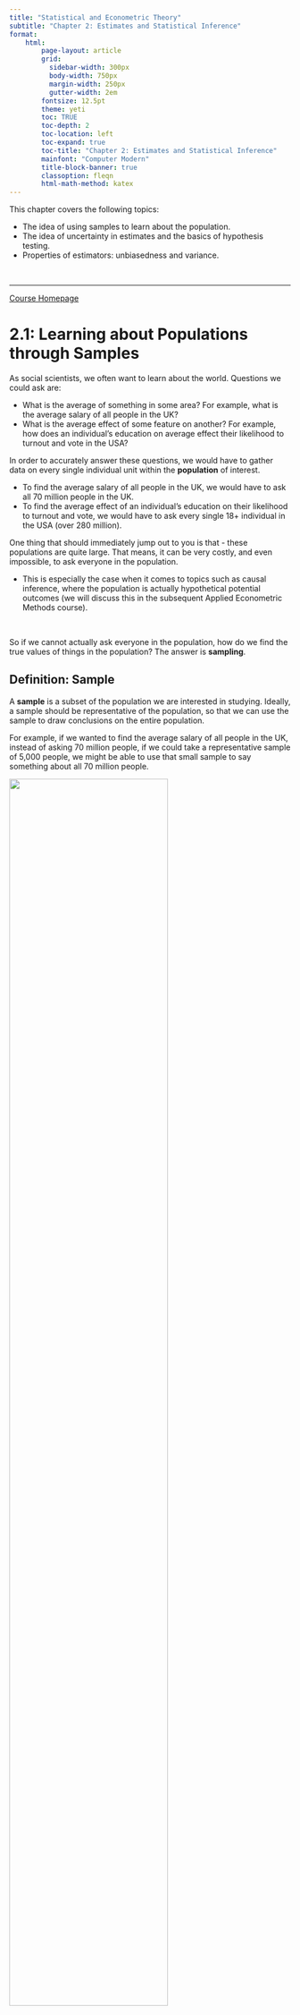 ```yaml
---
title: "Statistical and Econometric Theory"
subtitle: "Chapter 2: Estimates and Statistical Inference"
format:
    html:
        page-layout: article
        grid:
          sidebar-width: 300px
          body-width: 750px
          margin-width: 250px
          gutter-width: 2em
        fontsize: 12.5pt
        theme: yeti
        toc: TRUE
        toc-depth: 2
        toc-location: left
        toc-expand: true
        toc-title: "Chapter 2: Estimates and Statistical Inference"
        mainfont: "Computer Modern"
        title-block-banner: true
        classoption: fleqn
        html-math-method: katex
---
```


This chapter covers the following topics:

-   The idea of using samples to learn about the population.
-   The idea of uncertainty in estimates and the basics of hypothesis testing.
-   Properties of estimators: unbiasedness and variance.

<br />

------------------------------------------------------------------------

[Course Homepage](https://politicalscience.github.io/metrics/)

# 2.1: Learning about Populations through Samples

As social scientists, we often want to learn about the world. Questions we could ask are:

-   What is the average of something in some area? For example, what is the average salary of all people in the UK?
-   What is the average effect of some feature on another? For example, how does an individual's education on average effect their likelihood to turnout and vote in the USA?

In order to accurately answer these questions, we would have to gather data on every single individual unit within the **population** of interest.

-   To find the average salary of all people in the UK, we would have to ask all 70 million people in the UK.
-   To find the average effect of an individual's education on their likelihood to turnout and vote, we would have to ask every single 18+ individual in the USA (over 280 million).

One thing that should immediately jump out to you is that - these populations are quite large. That means, it can be very costly, and even impossible, to ask everyone in the population.

-   This is especially the case when it comes to topics such as causal inference, where the population is actually hypothetical potential outcomes (we will discuss this in the subsequent Applied Econometric Methods course).

<br />

So if we cannot actually ask everyone in the population, how do we find the true values of things in the population? The answer is **sampling**.

::: callout-tip
## Definition: Sample

A **sample** is a subset of the population we are interested in studying. Ideally, a sample should be representative of the population, so that we can use the sample to draw conclusions on the entire population.

For example, if we wanted to find the average salary of all people in the UK, instead of asking 70 million people, if we could take a representative sample of 5,000 people, we might be able to use that small sample to say something about all 70 million people.
:::

![](images/clipboard-2421254692.png){fig-align="center" width="75%"}

The **sampling procedure** is how we decide to sample. The best sampling procedure is **random sampling** - where every unit in the population as an equal chance of being selected.

Because every unit in the population is equally likely to be included in our sample, it is likely our sample will be very reflective of the population, making it easier to draw conclusions.

<br />

<br />

------------------------------------------------------------------------

[Course Homepage](https://politicalscience.github.io/metrics/)

# 2.2: Estimands, Estimators, and Estimates

Let us formalise the idea of sampling and populations that we described above with three concepts: Estimands, Estimators, and Estimate.

::: callout-tip
## Definition: Estimand

An estimand is the true value in the population that we are trying to estimate. We typically notate the estimand as $\theta$.

-   For example, if we wanted to find the average salary of all people in the UK, the estimand would be the true average salary of all people in the UK.

-   For example if we wanted to find he average effect of an individual's education on their likelihood to turnout and vote in the USA, the estimand would be the true average effect for all people in the USA.
:::

Basically, an estimand is what we are trying to find.

However, as I said before, we often can't find the true value in the population because it is too hard (or sometimes impossible) to ask everyone in the population. Thus, we cannot directly calculate the estimand $\theta$.

<br />

Because we cannot directly get the estimand $\theta$, we will instead have to estimate the true $\theta$ with an estimator on the sample we have taken.

::: callout-tip
## Definition: Estimator

An estimator is a procedure for taking sample data to produce an estimate value of the true population relationship.

-   For example, if we wanted to find the average salary of all people in the UK, the estimator could be be to find the **sample average** salary within our sample.
:::

We will discuss estimators in detail throughout the rest of this course.

<br />

Once we have run the estimator, it will output an estimate, a prediction of the true value of $\theta$.

::: callout-tip
## Definition: Estimate

An estimate is the value produced by an estimator. It is our guess of what the true population parameter is. We typically notate an estimate as $\hat\theta_n$ (the hat above means estimate).
:::

The rest of this chapter will be focused on the properties of these estimates.

<br />

<br />

------------------------------------------------------------------------

[Course Homepage](https://politicalscience.github.io/metrics/)

# 2.3: Uncertainty in Estimates and Sampling Distributions

Let us go back to the example of finding the average salary of all people in the UK.

Let us say that we gather a sample of 1,000 individuals, and calculate the sample mean, getting our estimate $\hat\theta_1$.

Then, let us say we gather another sample of 1,000 individuals, and get another estimate $\hat\theta_2$.

-   This estimate will not be the same as the first - as if we are randomly sampling (or any sampling process), the chance we get the same exact 1,000 individuals is unlikely.
-   The slight changes in our sample will mean our estimate is slightly different for the new sample.

We keep taking samples, and keep getting more estimates $\hat\theta_3, \hat\theta_4, ..., \hat\theta_n$. Imagine we keep taking samples forever (infinitely).

<br />

Now, we have a ton of different estimates $\hat\theta_1, \hat\theta_2, ..., \hat\theta_n$. Let us plot these as if they are outcomes of a random variable.

-   We put different $\hat\theta$ estimates on the horizontal axis, and put the frequency in which they occur on the vertical axis.

We will get a distribution something like this:

![](images/clipboard-2444367374.png){fig-align="center" width="65%"}

This distribution is called a **sampling distribution**.

::: callout-tip
## Definition: Sampling Distribution

The sampling distribution is the imaginary distribution of estimates, if we repeated the sampling and estimation process many many times.
:::

Just like any other distribution, this sampling distribution also has an expectation and variance.

-   The expected value of this distribution is the true population estimate $\theta$, assuming that our estimator is unbiased (we will discuss this later).
-   The variance of this distribution is how spread apart our estimates are.

Importantly, the standard deviation (square root of variance) of this distribution is called the **standard error**.

-   The standard error essentially tells us how spread-out our estimates of our estimator are.
-   This is very useful for quantifying the precision of our estimates, and will be used in numerous tests in this course.

<br />

<br />

------------------------------------------------------------------------

[Course Homepage](https://politicalscience.github.io/metrics/)

# 2.4: Central Limit Theorem

We now know what a sampling distribution is - the distribution of estimates from different samples under repeated sampling.

However, why is this sampling distribution useful to us? The answer is the Central Limit Theorem.

::: callout-tip
## Definition: Central Limit Theorem

The central limit theorem says that when you have a sufficiently large sample size (each sample generally above 30), the [sampling distribution starts to approximate a normal distribution]{.underline}. This is even the case when the variable's underlying distribution is not normal.
:::

So cool, the sampling distribution mimics a normal distribution. Why is that important?

Recall from [section 1.6](https://politicalscience.github.io/metrics/1.html#the-normal-distribution), we explained how the normal distribution has some very useful properties in terms of standard deviations.

![](images/clipboard-2691725554.png){fig-align="center" width="85%"}

Within 1 standard deviation on either side of the mean, 68% of the area under the distribution curve is included. Within 2 standard deviations on either side, 95%, and within 3 standard deviations, 99.7%.

We know the standard deviation of a sampling distribution is the standard error. What this tells us is that we know how likely it is to get a certain specific sample estimate.

-   If a specific sample estimate $\hat\theta_n$ is at 1 standard deviation from the mean, that estimate or closer is likely to occur 68% of the time, and that estimate or farther is likely to occur 32% of the time.

-   If a specific sample estimate $\hat\theta_n$ is at 2 standard deviations, that estimate or anything closer is likely to occur 95% of the time, and that estimate or farther is likely to occur 5% of the time.

Essentially, [we can tell the likelihood of getting any $\hat\theta_n$ estimate with the central limit theorem]{.underline}.

This will become very useful for several applications, including hypothesis testing covered in the next section.

<br />

<br />

------------------------------------------------------------------------

[Course Homepage](https://politicalscience.github.io/metrics/)

# 2.5: Intuition of Hypothesis Testing

Let us say we have some status-quo theory.

-   A status-quo theory is the generally accepted value of the true estimand $\theta$ in your field.
-   Often, the status-quo value is zero - for example, there is no relationship between income and education (0). This is generally the case for many research topics which have not been studies.
-   However, the status-quo theory can be anything that is generally accepted as a value of $\theta$ for your situation.

This status quo theory is called the **null hypothesis**, notated $H_0$.

<br />

However, you believe this status-quo theory is wrong, and want to find some way to disprove it. You have an **alternative hypothesis** $H_1$, which you believe to be correct.

How do we prove the **null hypothesis** is wrong and our **alternative hypothesis** is correct?

<br />

We cannot actually know what probability that the status-quo theory is wrong, or what probability that our theory is right.

However, what we can calculate (as seen in the previous section), is the probability of getting a certain sample estimate $\hat\theta_n$, assuming the status-quo theory is true.

If we assume the status-quo theory is true (as we typically do, until we prove it false), that means that the hypothetical sampling distribution would be centered at the null hypothesis value $H_0$.

-   Then, we can gather a sample, and calculate some sample estimate $\hat\theta$.
-   Using the central limit theorem, we can calculate the probability of getting our sample estimate $\hat\theta$, given the null hypothesis $H_0$ was true.

If the probability of getting our sample estimate $\hat\theta$ is very very low given the null hypothesis was true, we conclude this as convincing evidence that the null hypothesis is actually false.

-   After all, if you only have a tiny tiny chance of getting the specific $\hat\theta$ value you did, that likely doesn't mean you got super lucky, it just means that the null hypothesis is not true, and that the true value of $H_0$ is something different that would mean your actual $\hat\theta$ is not that unlikely.

<br />

In social sciences, we generally accept 95% confidence as the standard level. That means that if we get an estimate $\hat\theta$ that has less than a 5% chance of occurring given the null hypothesis is true, that means we can reject the null hypothesis.

For example, look at the figure below. This is the sampling distribution, assuming the null hypothesis $H_0$ is true. Thus, it is centered at $H_0$ (in this case, the 0).

![](images/clipboard-4089428197.png){fig-align="center" width="75%"}

The blue shaded areas are within 2 standard deviations of the mean at $H_0$, and are thus within the 95% likelihood to occur range.

-   Anything beyond the blue shading (white areas) are values that are less than 5% likely to occur.
-   If we get a $\hat\theta$ in the white areas, that means there is less than a 5% chance the null hypothesis is true. In that case, we reject the null hypothesis and accept our alternative hypothesis.

We will illustrate how to conduct a hypothesis test in the next section.

<br />

<br />

------------------------------------------------------------------------

[Course Homepage](https://politicalscience.github.io/metrics/)

# 2.6: Implementing a Hypothesis Test

To start a hypothesis test, you will need a status-quo null hypothesis, and a alternative hypothesis.

Now, let us gather a sample, and estimate a sample estimate $\hat\theta$. We will need to calculate a test statistic for our sample estimate $\hat\theta$.

$$
\text{Test Statistic} = \frac{\hat\theta - H_0}{\text{Standard Error of } \hat\theta}
$$

The test statistic gives us the distance of our estimate $\hat\theta$ from the true $\theta$, assuming the null hypothesis $H_0$ is true.

<br />

Now we know how many standard errors away from the null hypothesis our sample estimate is, we can consult a standard normal distribution.

![](images/img_standard_normal.svg){fig-align="center" width="90%"}

On this distribution, find, on the x-axis, our test statistic value, and its absolute value.

-   That should give us two points on either side of the mean of the sampling distribution.

Now, start from those two points, and highlight the area under the curve further away from the mean from both points. It should look something like this (in this figure, the test statistic is 2.228):

![](images/clipboard-1533818238.png){fig-align="center" width="65%"}

Now, calculate the highlighted area under the curve. That is our p-value.

::: callout-tip
## Definition: P-Value

The p-value is the probability of getting a test statistic equally or more extreme than the one we got with our sample estimate, given the null hypothesis is true.

-   If the p-value is low, that means there is a low probability that the null hypothesis is true.

Typically, in the social sciences, if the p-value is below 0.05 (5%), we can reject the null hypothesis and claim that it is not true. Then, we accept our alternative hypothesis.
:::

Hypothesis testing is a huge part of the social sciences (and science in general). After all, our goal in science is to prove old things wrong and show new theories are correct. Hypothesis testing is the primary way we do this in quantitative social science research.

<br />

<br />

------------------------------------------------------------------------

[Course Homepage](https://politicalscience.github.io/metrics/)

# 2.7: Confidence Intervals

Sometimes, we aren't just interested in proving a new theory with hypothesis testing. We are often interested in the actual parameter value of $\theta$.

As we have discussed before, there is some variation in our estimates $\hat\theta_n$. How can we come up with a range that likely includes the true value of $\theta$?

The answer is confidence intervals!

According to the Central Limit Theorem, we know that any sample estimate $\hat\theta_n$ is 95% likely to be within 2 standard deviations/errors of the true population value $\theta$.

Thus, we can construct an interval of 2 standard errors on both sides of our estimate $\hat\theta_n$, which means that 95% of the time, our estimate + interval will include the true value of $\theta$. Thus our interval is:

$$
\hat\theta - 1.96 se(\hat\theta), \ \ \hat\theta + 1.96se(\hat\theta)
$$

-   Why 1.96? Well actually we have been rounding by saying 2 standard deviations. The normal distribution actually contains 95% of the area under the distribution within 1.96 standard deviations on either side.

What does this confidence interval mean?

-   It means under repeated sampling and estimating $\hat\theta_n$, 95% of the confidence intervals we construct will include the true $\theta$ value.

::: callout-warning
## Interpretation Warning!

It is very important to note that confidence intervals do not mean a 95% probability that the true $\theta$ is within any specific confidence interval we calculated.

We cannot know based on one confidence interval, whether it covers or does not cover the true $\theta$.

The correct interpretation is that over many samples from the same population, we would expect 95% of our confidence intervals to contain the true $\theta$ value.
:::

<br />

<br />

------------------------------------------------------------------------

[Course Homepage](https://politicalscience.github.io/metrics/)

# 2.8: Properties of Estimators

In this chapter, we have mostly discussed sampling distributions. Notably, we said two things about sampling distributions:

-   The mean (if the estimator is unbiased) is the true population value of $\theta$.
-   The variance indicates how spread-out our estimates are.

<br />

This brings us to the next topic - the quality of an estimator.

-   We will discuss many estimators in this course. Which estimator should we choose? It depends on the properties of the estimator.

The two key properties of estimators are **Bias** and **Variance**.

<br />

**Unbiasedness** is whether if an estimator is, on average, predicting the correct population value. Mathematically:

$$
E(\hat\theta_n) = \theta
$$

Basically, under many different samples and estimates, we on average get the population value.

-   We want an unbiased estimator - because that means on average, we are getting the right estimate of the population parameter $\theta$.

In a sampling distribution, the implication of unbiasedness is that the mean of the sampling distribution will equal the true population value $\theta$.

-   And if our estimator is biased, then the mean of the sampling distribution will not be equal to the true population value $\theta$.

<br />

**Variance** is how spread out an estimator's estimates are over different samples. It is defined as:

$$
Var(\hat\theta_n) = E((\hat\theta_n - E(\hat\theta_n))^2)
$$

Basically, under many different samples and estimates, how far apart/spread out are our different estimates?

-   The standard error (standard deviation of a sampling distribution) is a measurement of the variance of an estimator.

Ideally, we want an estimator to be both unbiased and have low variance, since that means we are on average estimating the correct population parameter $\theta$, and also have our estimates close together around the true parameter $\theta$.

-   If we are comparing two estimators, one biased and one unbiased, we almost always prefer the one that is unbiased (although not always).
-   If we are comparing two unbiased estimators, the one with the lower variance is preferred.

This course will explore many different estimators, and their properties of unbiasedness and variance.

<br />

------------------------------------------------------------------------

[Course Homepage](https://politicalscience.github.io/metrics/)
